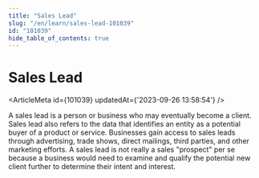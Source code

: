 ```yaml
---
title: "Sales Lead"
slug: "/en/learn/sales-lead-101039"
id: "101039"
hide_table_of_contents: true
---
```



# Sales Lead

<ArticleMeta id={101039} updatedAt={'2023-09-26 13:58:54'} />
<div className='border-solid border-b border-t-0 my-4 border-[var(--ifm-color-gray-300)]' />

A sales lead is a person or business who may eventually become a client. Sales lead also refers to the data that identifies an entity as a potential buyer of a product or service. Businesses gain access to sales leads through advertising, trade shows, direct mailings, third parties, and other marketing efforts. A sales lead is not really a sales "prospect" per se because a business would need to examine and qualify the potential new client further to determine their intent and interest.
